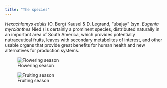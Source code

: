 ```yaml
---
title: "The species"
---
```


*Hexachlamys edulis* (O. Berg) Kausel & D. Legrand,
“ubajay” (syn. *Eugenia myrcianthes* Nied.) is certainly a prominent species, distributed naturally in an important area of South
America, which provides potentially nutraceutical
fruits, leaves with secondary metabolites of interest,
and other usable organs that provide great benefits
for human health and new alternatives for production systems.

![Flowering season](https://github.com/ipovilonis/ipovilonis.github.io/blob/main/IMG_20210909_123203.jpg?raw=true)

![Fruiting season](https://github.com/ipovilonis/ipovilonis.github.io/blob/main/IMG_20211111_104511.jpg?raw=true)